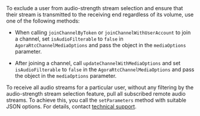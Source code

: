 <PlatformWrapper platform="macos">
To exclude a user from audio-strength stream selection and ensure that their stream is transmitted to the receiving end regardless of its volume, use one of the following methods:

- When calling `joinChannelByToken` or `joinChannelWithUserAccount` to join a channel, set `isAudioFilterable` to `false` in `AgoraRtcChannelMediaOptions` and pass the object in the `mediaOptions` parameter.

- After joining a channel, call `updateChannelWithMediaOptions` and set `isAudioFilterable` to `false` in the `AgoraRtcChannelMediaOptions` and pass the object in the `mediaOptions` parameter.

To receive all audio streams for a particular user, without any filtering by the audio-strength stream selection feature, pull all subscribed remote audio streams. To achieve this, you call the `setParameters` method with suitable JSON options. For details, contact [technical support](mailto:support@agora.io).

</PlatformWrapper>